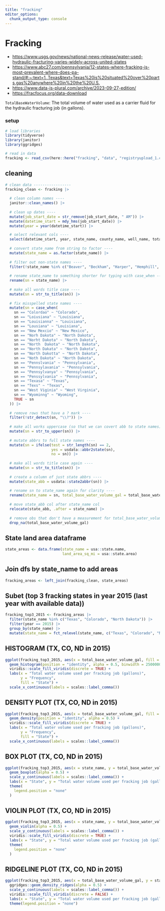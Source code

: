 ```yaml
---
title: "fracking"
editor_options: 
  chunk_output_type: console
---
```


# Fracking

- <https://www.usgs.gov/news/national-news-release/water-used-hydraulic-fracturing-varies-widely-across-united-states>
- <https://www.abc27.com/pennsylvania/12-states-where-fracking-is-most-prevalent-where-does-pa-stand/#:~:text=1.,Texas&text=Texas%20is%20situated%20over%20parts,gas%20anywhere%20in%20the%20U.S.>
- <https://www.data-is-plural.com/archive/2023-09-27-edition/>
- <https://fracfocus.org/data-download>

`TotalBaseWaterVolume`: The total volume of water used as a carrier fluid for the hydraulic fracturing job (in gallons).

### setup
```r
# load libraries
library(tidyverse)
library(janitor)
library(ggridges)

# read in data
fracking <- read_csv(here::here("fracking", "data", "registryupload_1.csv"))
```

## cleaning
```r
# clean data -----------------
fracking_clean <- fracking |> 
  
  # clean column names ----
  janitor::clean_names() |> 
  
  # clean up dates ----
  mutate(job_start_date = str_remove(job_start_date, " AM")) |> 
  mutate(datetime_start = mdy_hms(job_start_date)) |> 
  mutate(year = year(datetime_start)) |> 

  # select relevant cols ----
  select(datetime_start, year, state_name, county_name, well_name, total_base_water_volume) |> 
  
  # convert state_name from string to factor ----
  mutate(state_name = as.factor(state_name)) |> 
  
  # filter out non-state names ----
  filter(!state_name %in% c("Beaver", "Beckham", "Harper", "Hemphill", "Midland", "Red River", "Roosevelt", "Rusk", "State", "WARD")) |> 
  
  # rename state_name to something shorter for typing with case_when ----
  rename(sn = state_name) |> 
  
  # make all words title case ----
  mutate(sn = str_to_title(sn)) |> 
  
  # fix misspelled state names ----
  mutate(sn = case_when(
    sn == "Colordao" ~ "Colorado",
    sn == "Loiusiana" ~ "Louisiana",
    sn == "Louisianna" ~ "Louisiana",
    sn == "Lousiana" ~ "Louisiana",
    sn == "New Mexcio" ~ "New Mexico",
    sn == "Norh Dakota" ~ "North Dakota",
    sn == "Norht Dakota" ~ "North Dakota",
    sn == "North  Dakota" ~ "North Dakota",
    sn == "North Dakata" ~ "North Dakota",
    sn == "North Dakotta" ~ "North Dakota",
    sn == "Noth Dakota" ~ "North Dakota",
    sn == "Pennslvania" ~ "Pennsylvania",
    sn == "Pennsylavania" ~ "Pennsylvania",
    sn == "Pennsylvanya" ~ "Pennsylvania",
    sn == "Penssylvania" ~ "Pennsylvania",
    sn == "Texasa" ~ "Texas",
    sn == "Texs" ~ "Texas", 
    sn == "West Viginia" ~ "West Virginia",
    sn == "Wyominng" ~ "Wyoming", 
    TRUE ~ sn
  )) |> 
  
  # remove rows that have a ? mark ----
  filter(!str_detect(sn, "\\?")) |> 
  
  # make all works uppercase (so that we can covert abb to state names) ----
  mutate(sn = str_to_upper(sn)) |> 
  
  # mutate abbrs to full state names ----
  mutate(sn = ifelse(test = str_length(sn) == 2, 
                     yes = usdata::abbr2state(sn),
                     no = sn)) |> 
  
  # make all words title case again ----
  mutate(sn = str_to_title(sn)) |> 
  
  # create a column of just state abbrs ----
  mutate(state_abb = usdata::state2abbr(sn)) |> 
  
  # rename sn to state_name again for clarity ----
  rename(state_name = sn, total_base_water_volume_gal = total_base_water_volume) |> 
  
  # move state_abb col after state_name col
  relocate(state_abb, .after = state_name) |> 
  
  # remove obs that don't have a measurement for total_base_water_volume (NA)
  drop_na(total_base_water_volume_gal)
```

## State land area dataframe
```r
state_areas <- data.frame(state_name = usa::state.name, 
                          land_area_sq_mi = usa::state.area)
```

## Join dfs by state_name to add areas
```r
fracking_areas <- left_join(fracking_clean, state_areas)
```

## Subet (top 3 fracking states in year 2015 (last year with available data))
```r
fracking_top3_2015 <- fracking_areas |> 
  filter(state_name %in% c("Texas", "Colorado", "North Dakota")) |> 
  filter(year == 2015) |> 
  group_by(state_name) |> 
  mutate(state_name = fct_relevel(state_name, c("Texas", "Colorado", "North Dakota")))
```

## HISTOGRAM (TX, CO, ND in 2015)
```r
ggplot(fracking_top3_2015, aes(x = total_base_water_volume_gal, fill = state_name)) +
  geom_histogram(position = "identity", alpha = 0.5, binwidth = 2500000) +
  viridis::scale_fill_viridis(discrete = TRUE) +
  labs(x = "Total water volume used per fracking job (gallons)",
       y = "Frequency",
       fill = "State") +
  scale_x_continuous(labels = scales::label_comma())
```

## DENSITY PLOT (TX, CO, ND in 2015)
```r
ggplot(fracking_top3_2015, aes(x = total_base_water_volume_gal, fill = state_name)) +
  geom_density(position = "identity", alpha = 0.5) +
  viridis::scale_fill_viridis(discrete = TRUE) +
  labs(x = "Total water volume used per fracking job (gallons)",
       y = "Frequency",
       fill = "State") +
  scale_x_continuous(labels = scales::label_comma())
```

## BOX PLOT (TX, CO, ND in 2015)
```r
ggplot(fracking_top3_2015, aes(x = state_name, y = total_base_water_volume_gal, fill = state_name)) +
  geom_boxplot(alpha = 0.5) +
  scale_y_continuous(labels = scales::label_comma()) +
  labs(x = "State", y = "Total water volume used per fracking job (gallons)") +
  theme(
    legend.position = "none"
  )
```

## VIOLIN PLOT (TX, CO, ND in 2015)
```r
ggplot(fracking_top3_2015, aes(x = state_name, y = total_base_water_volume_gal, fill = state_name)) +
  geom_violin(alpha = 0.5) +
  scale_y_continuous(labels = scales::label_comma()) +
  viridis::scale_fill_viridis(discrete = TRUE) +
  labs(x = "State", y = "Total water volume used per fracking job (gallons)") +
  theme(
    legend.position = "none"
  )
```

## RIDGELINE PLOT (TX, CO, ND in 2015)
```r
ggplot(fracking_top3_2015, aes(x = total_base_water_volume_gal, y = state_name, fill = state_name)) +
  ggridges::geom_density_ridges(alpha = 0.5) +
  scale_y_continuous(labels = scales::label_comma()) +
  viridis::scale_fill_viridis(discrete = FALSE) +
  labs(x = "State", y = "Total water volume used per fracking job (gallons)") +
  theme(legend.position = "none")
```






